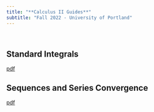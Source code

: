 ```yaml
---
title: "**Calculus II Guides**"
subtitle: "Fall 2022 - University of Portland"
---
```


<br>

## **Standard Integrals**

[pdf](guides/standard-integrals-guide.pdf){target="_blank"}

## **Sequences and Series Convergence**

[pdf](guides/series-convergence-tests-guide.pdf){target="_blank"}

<br>

